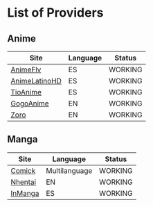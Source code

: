 # List of Providers

## Anime

| Site                                            | Language | Status  |
| ----------------------------------------------- | -------- | ------- |
| [AnimeFlv](https://animeflv.so/)                | ES       | WORKING |
| [AnimeLatinoHD](https://www.animelatinohd.com/) | ES       | WORKING |
| [TioAnime](https://tioanime.com/)               | ES       | WORKING |
| [GogoAnime](https://gogoanime.dk/)              | EN       | WORKING |
| [Zoro](https://zoro.to/)                        | EN       | WORKING |

## Manga

| Site                              | Language      | Status  |
| --------------------------------- | ------------- | ------- |
| [Comick](https://comick.app/home) | Multilanguage | WORKING |
| [Nhentai](https://nhentai.to/)    | EN            | WORKING |
| [InManga](https://inmanga.com/)   | ES            | WORKING |
